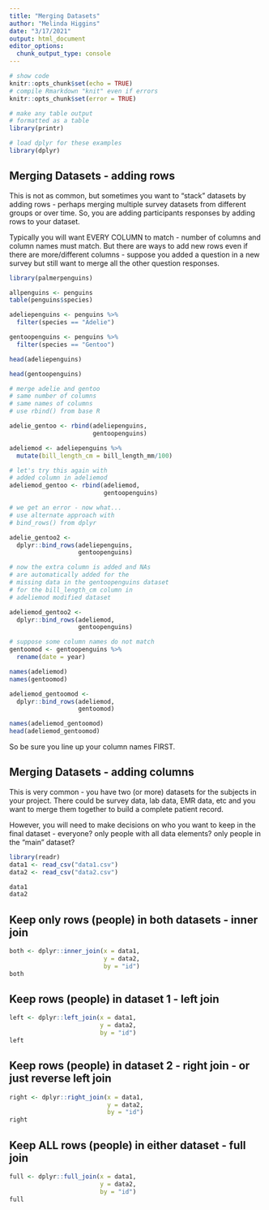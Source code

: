 ```yaml
---
title: "Merging Datasets"
author: "Melinda Higgins"
date: "3/17/2021"
output: html_document
editor_options: 
  chunk_output_type: console
---
```


```r
# show code
knitr::opts_chunk$set(echo = TRUE)
# compile Rmarkdown "knit" even if errors
knitr::opts_chunk$set(error = TRUE)

# make any table output 
# formatted as a table
library(printr)

# load dplyr for these examples
library(dplyr)
```

## Merging Datasets - adding rows

This is not as common, but sometimes you want to "stack" datasets by adding rows - perhaps merging multiple survey datasets from different groups or over time. So, you are adding participants responses by adding rows to your dataset.

Typically you will want EVERY COLUMN to match - number of columns and column names must match. But there are ways to add new rows even if there are more/different columns - suppose you added a question in a new survey but still want to merge all the other question responses.

```r
library(palmerpenguins)

allpenguins <- penguins
table(penguins$species)

adeliepenguins <- penguins %>%
  filter(species == "Adelie")

gentoopenguins <- penguins %>%
  filter(species == "Gentoo")

head(adeliepenguins)

head(gentoopenguins)

# merge adelie and gentoo
# same number of columns
# same names of columns
# use rbind() from base R

adelie_gentoo <- rbind(adeliepenguins,
                       gentoopenguins)

adeliemod <- adeliepenguins %>%
  mutate(bill_length_cm = bill_length_mm/100)

# let's try this again with
# added column in adeliemod
adeliemod_gentoo <- rbind(adeliemod,
                          gentoopenguins)

# we get an error - now what...
# use alternate approach with
# bind_rows() from dplyr

adelie_gentoo2 <- 
  dplyr::bind_rows(adeliepenguins,
                   gentoopenguins)

# now the extra column is added and NAs
# are automatically added for the 
# missing data in the gentoopenguins dataset
# for the bill_length_cm column in
# adeliemod modified dataset

adeliemod_gentoo2 <- 
  dplyr::bind_rows(adeliemod,
                   gentoopenguins)

# suppose some column names do not match
gentoomod <- gentoopenguins %>%
  rename(date = year)

names(adeliemod)
names(gentoomod)

adeliemod_gentoomod <- 
  dplyr::bind_rows(adeliemod,
                   gentoomod)

names(adeliemod_gentoomod)
head(adeliemod_gentoomod)
```

So be sure you line up your column names FIRST.

## Merging Datasets - adding columns

This is very common - you have two (or more) datasets for the subjects in your project. There could be survey data, lab data, EMR data, etc and you want to merge them together to build a complete patient record.

However, you will need to make decisions on who you want to keep in the final dataset - everyone? only people with all data elements? only people in the "main" dataset?

```r
library(readr)
data1 <- read_csv("data1.csv")
data2 <- read_csv("data2.csv")

data1
data2
```

## Keep only rows (people) in both datasets - inner join

```r
both <- dplyr::inner_join(x = data1,
                          y = data2,
                          by = "id")
both
```

## Keep rows (people) in dataset 1 - left join

```r
left <- dplyr::left_join(x = data1,
                         y = data2,
                         by = "id")
left
```

## Keep rows (people) in dataset 2 - right join - or just reverse left join

```r
right <- dplyr::right_join(x = data1,
                           y = data2,
                           by = "id")
right
```

## Keep ALL rows (people) in either dataset - full join

```r
full <- dplyr::full_join(x = data1,
                         y = data2,
                         by = "id")
full
```



